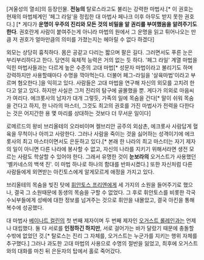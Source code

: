 [겨울성의 열쇠]의 등장인물. '''전능의''' 탈로스라고도 불리는 강력한 마법사.[* 이 권호는 현재의 마법체계인 '페그 라일'을 정립한 대 마법사 페나크 이후 아무도 받지 못한 권호다.] [* 게다가 '''운명이 우주의 진리와 모든 것의 비밀을 알 권리를 부여했음을 알려주기도 한다'''. 권호란게 사람이 붙여주는게 아니라 마법의 원에서 그 운명을 읽고 튀어나오는 만큼 저 권호가 얼마만큼의 의미를 가졌는지는 헤아릴 수 없다 하겠다]

외모는 상당히 흉칙하다. 몸은 공같고 다리는 짧으며 팔은 길다. 그러면서도 푸른 눈은 부리부리하다고 한다. 당연히 육체적 능력은 거의 없는 듯 하다. '페그 라일' 계열 마법을 익힌 마법사들과는 다르게 높은 수준의 고대 마법[* 성문자 마법이라고 불리기도 하며 강력하지만 사용할때마다 수명을 깍아먹는다. 더불어 페그-라일을 '살육마법'이라고 부르며 혐오한다.]을 익히고 있다. 사람들은 고대 마법을 연구해 자신의 외모를 고치려 한다고 알고 있다. 하지만 사실은 그저 진리의 탐구에 골몰했을 뿐. 게다가 의외로 마음씨가 여리다. 에크롯사의 남자가 대개 그렇듯, 가족의 일에 목숨을 건다[* 말이 쉬워 목숨을 건다고 하지, 한 나라의 마스터, 그것도 최고의 권호를 가진 마법사가 전력을 다한다는 것은 어지간한 용 몇 마리를 상대하는 것보다 더 무서운 일이다]

로메르드의 왕비 브리올테의 오라비이며 켈브리안 공주의 외삼촌, 에크롯사 사람답게 혈육을 무척이나 아끼고 사랑한다. 그러나 사람을 죽이는 것을 싫어하는 성격이기에 에크롯사의 최고 마스터이면서도 은둔하고 있다.[* 본래 한 나라의 최고 마스터는 자기 제자의 일이 아니면 다른 나라에 봉사할 수 없고, 자신의 나라를 지키기 위해서라면 생전 모르는 사람도 학살할 수 있어야 한다. 그래서 유명한 것이 '''눈보라의''' 오거스트가 사용했던 '벨카네스의 백색 진'. 이 마법 하나로 하나의 함대를 반파시켰다.] 또한 자신처럼 다른 사람들에게 외면받는 아킨토스에게 알게모르게 애정을 가지고 있다.

브리올테의 목숨을 빚진 탓에 [[휘안토스 프리엔]]에게 세 가지의 소원을 들어주기로 했으나, 결국 그 소원때문에 동생의 목숨을 구할 수 없었다. 그 후로 휘안토스를 비롯한 각국 수뇌부들에게 성배에 대한 정보를 넘겨주는 것으로 휘안을 내몰았고, 결국 아킨을 통해 복수에 성공했다.

대 마법사 [[베이나트 컬린]]의 첫 번째 제자이며 두 번째 제자인 [[오거스트 롤레인]]과는 언제나 대립했다. 둘 다 서로를 '''인정하긴 하지만''', 서로 걸어가는 바가 달랐기 때문에 충돌할 수밖에 없었던 것.[* 탈로스는 진리 그 자체를, 오거스트는 누군가를 지키는 행위 자체를 추구했다.] 그러나 과도한 고대 마법의 사용으로 수명의 절반을 잃었고, 최후에 오거스트와의 대화를 마친 뒤 은둔자의 탑에서 홀로 죽어갔다.

 
